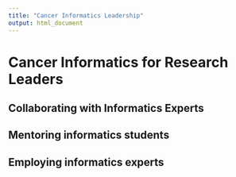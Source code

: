 ```yaml
---
title: "Cancer Informatics Leadership"
output: html_document
---
```


# Cancer Informatics for Research Leaders

## Collaborating with Informatics Experts

## Mentoring informatics students

## Employing informatics experts